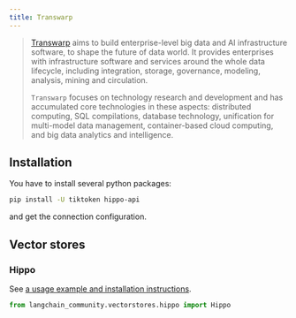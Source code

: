 ```yaml
---
title: Transwarp
---
```


>[Transwarp](https://www.transwarp.cn/en/introduction) aims to build
> enterprise-level big data and AI infrastructure software,
> to shape the future of data world. It provides enterprises with
> infrastructure software and services around the whole data lifecycle,
> including integration, storage, governance, modeling, analysis,
> mining and circulation.
>
> `Transwarp` focuses on technology research and
> development and has accumulated core technologies in these aspects:
> distributed computing, SQL compilations, database technology,
> unification for multi-model data management, container-based cloud computing,
> and big data analytics and intelligence.

## Installation

You have to install several python packages:

```bash
pip install -U tiktoken hippo-api
```

and get the connection configuration.

## Vector stores

### Hippo

See [a usage example and installation instructions](/oss/javascript/integrations/vectorstores/hippo).

```python
from langchain_community.vectorstores.hippo import Hippo
```
